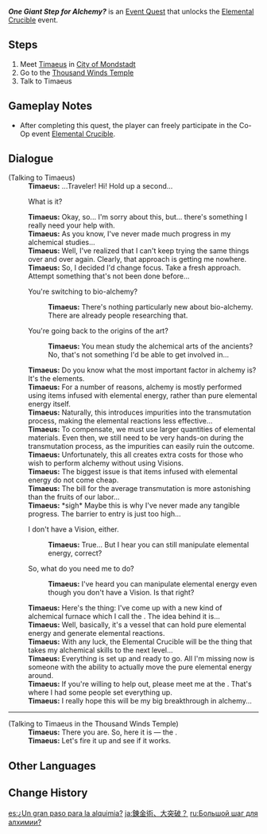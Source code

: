 {{Quest Infobox
|id            = 40911
|image         = NPC Location Timaeus Context.png
|type          = World
|region        = Mondstadt
|area          = Starfell Valley
|subarea       = Mondstadt City
|event_name    = Elemental Crucible
|startLocation = [[Mondstadt City|Mondstadt]], [[Mondstadt]]
|requirement   = 
* Reach [[Adventure Rank]] 20
* Complete {{Quest|For a Tomorrow Without Tears|showType=0}}
|rewards       = Adventure EXP*300;Adventurer's Experience*15
|otherRewards  = 
* Unlocks [[Elemental Crucible]] Event
|characters    = Timaeus; Traveler
}}
'''''One Giant Step for Alchemy?''''' is an [[Event Quest]] that unlocks the [[Elemental Crucible]] event.

==Steps==
#Meet [[Timaeus]] in [[City of Mondstadt]]
#Go to the [[Thousand Winds Temple]]
#Talk to Timaeus

==Gameplay Notes==
<!-- Any notes about the quests that do not pertain to the steps themselves. -->
* After completing this quest, the player can freely participate in the Co-Op event [[Elemental Crucible]].

==Dialogue==
{{Quest Description|In an effort to hone his alchemical skills, Timaeus has designed an all-new alchemical furnace. There's just one problem &mdash; he needs some help to get it working...}}
{{Dialogue Start}}
;(Talking to Timaeus)
:'''Timaeus:''' ...Traveler! Hi! Hold up a second...
:{{DIcon}} What is it?
:'''Timaeus:''' Okay, so... I'm sorry about this, but... there's something I really need your help with.
:'''Timaeus:''' As you know, I've never made much progress in my alchemical studies...
:'''Timaeus:''' Well, I've realized that I can't keep trying the same things over and over again. Clearly, that approach is getting me nowhere.
:'''Timaeus:''' So, I decided I'd change focus. Take a fresh approach. Attempt something that's not been done before...
:{{DIcon}} You're switching to bio-alchemy?
::'''Timaeus:''' There's nothing particularly new about bio-alchemy. There are already people researching that.
:{{DIcon}} You're going back to the origins of the art?
::'''Timaeus:''' You mean study the alchemical arts of the ancients? No, that's not something I'd be able to get involved in...
:'''Timaeus:''' Do you know what the most important factor in alchemy is? It's the elements.
:'''Timaeus:''' For a number of reasons, alchemy is mostly performed using items infused with elemental energy, rather than pure elemental energy itself.
:'''Timaeus:''' Naturally, this introduces impurities into the transmutation process, making the elemental reactions less effective...
:'''Timaeus:''' To compensate, we must use larger quantities of elemental materials. Even then, we still need to be very hands-on during the transmutation process, as the impurities can easily ruin the outcome.
:'''Timaeus:''' Unfortunately, this all creates extra costs for those who wish to perform alchemy without using Visions.
:'''Timaeus:''' The biggest issue is that items infused with elemental energy do not come cheap.
:'''Timaeus:''' The bill for the average transmutation is more astonishing than the fruits of our labor...
:'''Timaeus:''' *sigh* Maybe this is why I've never made any tangible progress. The barrier to entry is just too high...
:{{DIcon}} I don't have a Vision, either.
::'''Timaeus:''' True... But I hear you can still manipulate elemental energy, correct?
:{{DIcon}} So, what do you need me to do?
::'''Timaeus:''' I've heard you can manipulate elemental energy even though you don't have a Vision. Is that right?
:'''Timaeus:''' Here's the thing: I've come up with a new kind of alchemical furnace which I call the {{color|buzzword|Elemental Crucible}}. The idea behind it is...
:'''Timaeus:''' Well, basically, it's a vessel that can hold pure elemental energy and generate elemental reactions.
:'''Timaeus:''' With any luck, the Elemental Crucible will be the thing that takes my alchemical skills to the next level...
:'''Timaeus:''' Everything is set up and ready to go. All I'm missing now is someone with the ability to actually move the pure elemental energy around.
:'''Timaeus:''' If you're willing to help out, please meet me at the {{color|buzzword|Thousand Winds Temple}}. That's where I had some people set everything up.
:'''Timaeus:''' I really hope this will be my big breakthrough in alchemy...
----
;(Talking to Timaeus in the Thousand Winds Temple)
:'''Timaeus:''' There you are. So, here it is &mdash; the {{color|buzzword|Elemental Crucible}}.
:'''Timaeus:''' Let's fire it up and see if it works.
{{Dialogue End}}

==Other Languages==
{{Other Languages
|en      = One Giant Step for Alchemy?
|zhs     = 炼金术，大突破？
|zhs_rm  = Liànjīn-shù, Dà Túpò?
|zht     = 煉金術，大突破？
|zht_rm  = Liànjīn-shù, Dà Túpò?
|zh_tl   = Alchemy, Great Breakthrough?
|ja      = 錬金術、大突破？
|ja_rm   = Renkinjutsu, Daitoppa?
|ja_tl   = Alchemy, Great Breakthrough?
|ko      = 연금술의 거대한 돌파구?
|ko_rm   = Yeongeumsul-ui Geodaehan Dolpagu?
|ko_tl   = A Great Breakthrough for Alchemy?
|es      = ¿Un gran paso para la alquimia?
|es_tl   = A Great Step for Alchemy?
|fr      = Un pas de géant pour l'alchimie
|fr_tl   = One Giant Step for Alchemy
|ru      = Большой шаг для алхимии?
|ru_tl   = A Big Step for Alchemy?
|th      = ก้าวอันยิ่งใหญ่ของการเล่นแร่แปรธาตุ?
|th_rm   = 
|th_tl   = 
|vi      = Thuật Giả Kim, đột phá lớn?
|vi_tl   = 
|de      = Ein großer Schritt für die Alchimie?
|de_tl   = One Giant Step for Alchemy?
|id      = Sebuah Langkah Besar Alkimia?
|id_tl   = One Giant Alchemy Step?
|pt      = Um Grande Passo para Alquimia?
|pt_tl   = 
}}

==Change History==
{{Change History|1.0}}

[[es:¿Un gran paso para la alquimia?]]
[[ja:錬金術、大突破？]]
[[ru:Большой шаг для алхимии?]]